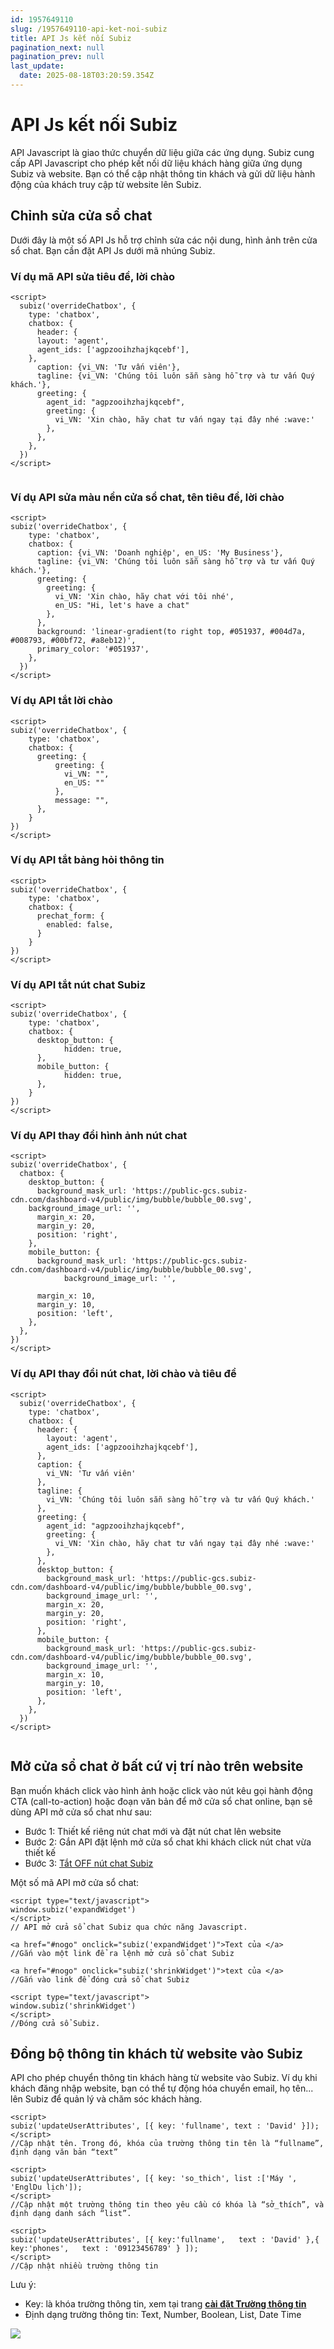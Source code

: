```yaml
---
id: 1957649110
slug: /1957649110-api-ket-noi-subiz
title: API Js kết nối Subiz
pagination_next: null
pagination_prev: null
last_update:
  date: 2025-08-18T03:20:59.354Z
---
```


# API Js kết nối Subiz




API Javascript là giao thức chuyển dữ liệu giữa các ứng dụng. Subiz cung cấp API Javascript cho phép kết nối dữ liệu khách hàng giữa ứng dụng Subiz và website. Bạn có thể cập nhật thông tin khách và gửi dữ liệu hành động của khách truy cập từ website lên Subiz.
## Chỉnh sửa cửa sổ chat 


Dưới đây là một số API Js hỗ trợ chỉnh sửa các nội dung, hình ảnh trên cửa sổ chat. Bạn cần đặt API Js dưới mã nhúng Subiz.
### Ví dụ mã API sửa tiêu đề, lời chào 

```
<script>
  subiz('overrideChatbox', {
    type: 'chatbox',
    chatbox: {
      header: {
      layout: 'agent',
      agent_ids: ['agpzooihzhajkqcebf'],
    },
      caption: {vi_VN: 'Tư vấn viên'},
      tagline: {vi_VN: 'Chúng tôi luôn sẵn sàng hỗ trợ và tư vấn Quý khách.'},
      greeting: {
        agent_id: "agpzooihzhajkqcebf",
        greeting: {
          vi_VN: 'Xin chào, hãy chat tư vấn ngay tại đây nhé :wave:'
        },
      },
    },
  })
</script>


```



### Ví dụ API sửa màu nền cửa sổ chat, tên tiêu đề, lời chào

```
<script>
subiz('overrideChatbox', {
    type: 'chatbox',
    chatbox: {
      caption: {vi_VN: 'Doanh nghiệp', en_US: 'My Business'},
      tagline: {vi_VN: 'Chúng tôi luôn sẵn sàng hỗ trợ và tư vấn Quý khách.'},
      greeting: {
        greeting: {
          vi_VN: 'Xin chào, hãy chat với tôi nhé', 
          en_US: "Hi, let's have a chat"
        },
      },
      background: 'linear-gradient(to right top, #051937, #004d7a, #008793, #00bf72, #a8eb12)',
      primary_color: '#051937',
    },
  })
</script>

```



### Ví dụ API tắt lời chào 

```
<script>
subiz('overrideChatbox', {
    type: 'chatbox',
    chatbox: {
      greeting: {
          greeting: {
            vi_VN: "",
            en_US: ""
          },
          message: "",
      },
    }
})
</script>

```

### Ví dụ API tắt bảng hỏi thông tin

```
<script>
subiz('overrideChatbox', {
    type: 'chatbox',
    chatbox: {
      prechat_form: {
        enabled: false,
      }
    }
})
</script>

```



### Ví dụ API tắt nút chat Subiz 

```
<script>
subiz('overrideChatbox', {
    type: 'chatbox',
    chatbox: {
      desktop_button: {
            hidden: true,
      },
      mobile_button: {
            hidden: true,
      },
    }
})
</script>

```

### Ví dụ API thay đổi hình ảnh nút chat

```
<script>
subiz('overrideChatbox', {
  chatbox: {
    desktop_button: {
      background_mask_url: 'https://public-gcs.subiz-cdn.com/dashboard-v4/public/img/bubble/bubble_00.svg',
    background_image_url: '',
      margin_x: 20,
      margin_y: 20,
      position: 'right',
    },
    mobile_button: {
      background_mask_url: 'https://public-gcs.subiz-cdn.com/dashboard-v4/public/img/bubble/bubble_00.svg',
            background_image_url: '',

      margin_x: 10,
      margin_y: 10,
      position: 'left',
    },
  },
})
</script>

```



### Ví dụ API thay đổi nút chat, lời chào và tiêu đề

```
<script>
  subiz('overrideChatbox', {
    type: 'chatbox',
    chatbox: {
      header: {
        layout: 'agent',
        agent_ids: ['agpzooihzhajkqcebf'],
      },
      caption: {
        vi_VN: 'Tư vấn viên'
      },
      tagline: {
        vi_VN: 'Chúng tôi luôn sẵn sàng hỗ trợ và tư vấn Quý khách.'
      },
      greeting: {
        agent_id: "agpzooihzhajkqcebf",
        greeting: {
          vi_VN: 'Xin chào, hãy chat tư vấn ngay tại đây nhé :wave:'
        },
      },
      desktop_button: {
        background_mask_url: 'https://public-gcs.subiz-cdn.com/dashboard-v4/public/img/bubble/bubble_00.svg',
        background_image_url: '',
        margin_x: 20,
        margin_y: 20,
        position: 'right',
      },
      mobile_button: {
        background_mask_url: 'https://public-gcs.subiz-cdn.com/dashboard-v4/public/img/bubble/bubble_00.svg',
        background_image_url: '',
        margin_x: 10,
        margin_y: 10,
        position: 'left',
      },
    },
  })
</script>


```



## Mở cửa sổ chat ở bất cứ vị trí nào trên website


Bạn muốn khách click vào hình ảnh hoặc click vào nút kêu gọi hành động CTA (call-to-action) hoặc đoạn văn bản để mở cửa sổ chat online, bạn sẽ dùng API mở cửa sổ chat như sau:

- Bước 1: Thiết kế riêng nút chat mới và đặt nút chat lên website
- Bước 2: Gắn API đặt lệnh mở cửa sổ chat khi khách click nút chat vừa thiết kế
- Bước 3: [Tắt OFF nút chat Subiz](https://app.subiz.com.vn/chatbox/design)



Một số mã API mở cửa sổ chat:


```
<script type="text/javascript">
window.subiz('expandWidget')
</script>
// API mở cửa sổ chat Subiz qua chức năng Javascript.

```





```
<a href="#nogo" onclick="subiz('expandWidget')">Text của </a>
//Gắn vào một link để ra lệnh mở cửa sổ chat Subiz 

```





```
<a href="#nogo" onclick="subiz('shrinkWidget')">text của </a>
//Gắn vào link để đóng cửa sổ chat Subiz

```





```
<script type="text/javascript">
window.subiz('shrinkWidget')
</script>
//Đóng cửa sổ Subiz.

```



## Đồng bộ thông tin khách từ website vào Subiz


API cho phép chuyển thông tin khách hàng từ website vào Subiz. Ví dụ khi khách đăng nhập website, bạn có thể tự động hóa chuyển email, họ tên... lên Subiz để quản lý và chăm sóc khách hàng.


```
<script>
subiz('updateUserAttributes', [{ key: 'fullname', text : 'David' }]);
</script>
//Cập nhật tên. Trong đó, khóa của trường thông tin tên là “fullname”, định dạng văn bản “text” 

```



```
<script>
subiz('updateUserAttributes', [{ key: 'so_thich', list :['Máy ', 'EnglDu lịch']);
</script>
//Cập nhật một trường thông tin theo yêu cầu có khóa là “sở_thích”, và định dạng danh sách “list”. 

```





```
<script>
subiz('updateUserAttributes', [{ key:'fullname',   text : 'David' },{ key:'phones',   text : '09123456789' } ]);
</script>
//Cập nhật nhiều trường thông tin

```






Lưu ý:

- Key: là khóa trường thông tin, xem tại trang <b>[cài đặt Trường thông tin](https://app.subiz.com.vn/settings/user-attributes)</b>
- Định dạng trường thông tin: Text, Number, Boolean, List, Date Time


![](https://vcdn.subiz-cdn.com/file/fisgyrdnvhhbbvvitmiq_acpxkgumifuoofoosble/unnamed.png)